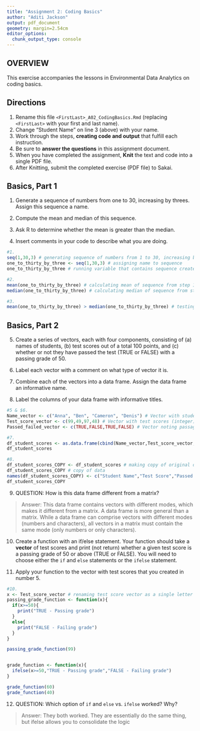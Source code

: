 ```yaml
---
title: "Assignment 2: Coding Basics"
author: "Aditi Jackson"
output: pdf_document
geometry: margin=2.54cm
editor_options: 
  chunk_output_type: console
---
```


## OVERVIEW

This exercise accompanies the lessons in Environmental Data Analytics on coding basics.

## Directions

1.  Rename this file `<FirstLast>_A02_CodingBasics.Rmd` (replacing `<FirstLast>` with your first and last name).
2.  Change "Student Name" on line 3 (above) with your name.
3.  Work through the steps, **creating code and output** that fulfill each instruction.
4.  Be sure to **answer the questions** in this assignment document.
5.  When you have completed the assignment, **Knit** the text and code into a single PDF file.
6.  After Knitting, submit the completed exercise (PDF file) to Sakai.

## Basics, Part 1

1.  Generate a sequence of numbers from one to 30, increasing by threes. Assign this sequence a name.

2.  Compute the mean and median of this sequence.

3.  Ask R to determine whether the mean is greater than the median.

4.  Insert comments in your code to describe what you are doing.

```r
#1. 
seq(1,30,3) # generating sequence of numbers from 1 to 30, increasing by 3's
one_to_thirty_by_three <- seq(1,30,3) # assigning name to sequence
one_to_thirty_by_three # running variable that contains sequence created above

#2. 
mean(one_to_thirty_by_three) # calculating mean of sequence from step 1
median(one_to_thirty_by_three) # calculating median of sequence from step 1

#3. 
mean(one_to_thirty_by_three) > median(one_to_thirty_by_three) # testing if mean > median

```

## Basics, Part 2

5.  Create a series of vectors, each with four components, consisting of (a) names of students, (b) test scores out of a total 100 points, and (c) whether or not they have passed the test (TRUE or FALSE) with a passing grade of 50.

6.  Label each vector with a comment on what type of vector it is.

7.  Combine each of the vectors into a data frame. Assign the data frame an informative name.

8.  Label the columns of your data frame with informative titles.

```r

#5 & $6.
Name_vector <- c("Anna", "Ben", "Cameron", "Denis") # Vector with student names (string)
Test_score_vector <- c(99,49,97,48) # Vector with test scores (integer)
Passed_failed_vector <- c(TRUE,FALSE,TRUE,FALSE) # Vector noting passage or failure (Boolean)

#7.
df_student_scores <- as.data.frame(cbind(Name_vector,Test_score_vector,Passed_failed_vector)) #combining vectors into a data frame and assigning it a name
df_student_scores 

#8.
df_student_scores_COPY <- df_student_scores # making copy of original data set in order to apply new column names
df_student_scores_COPY # copy of data
names(df_student_scores_COPY) <- c("Student Name","Test Score","Passed Test? ") # using names() to change column headers
df_student_scores_COPY

```

9.  QUESTION: How is this data frame different from a matrix?

> Answer: This data frame contains vectors with different modes, which makes it different from a matrix. A data frame is more general than a matrix. While a data frame can comprise vectors with different modes (numbers and characters), all vectors in a matrix must contain the same mode (only numbers or only characters).

10. Create a function with an if/else statement. Your function should take a **vector** of test scores and print (not return) whether a given test score is a passing grade of 50 or above (TRUE or FALSE). You will need to choose either the `if` and `else` statements or the `ifelse` statement. 

11. Apply your function to the vector with test scores that you created in number 5.

```r

#10.
x <- Test_score_vector # renaming test score vector as a single letter variable for easy manipulation
passing_grade_function <- function(x){
  if(x>=50){
    print("TRUE - Passing grade")
  }
  else{
    print("FALSE - Failing grade")
  }
}

passing_grade_function(99)


grade_function <- function(x){
  ifelse(x>=50,"TRUE - Passing grade","FALSE - Failing grade")
}

grade_function(60)
grade_function(40)


```

12. QUESTION: Which option of `if` and `else` vs. `ifelse` worked? Why?

> Answer: They both worked. They are essentially do the same thing, but ifelse allows you to consolidate the logic
